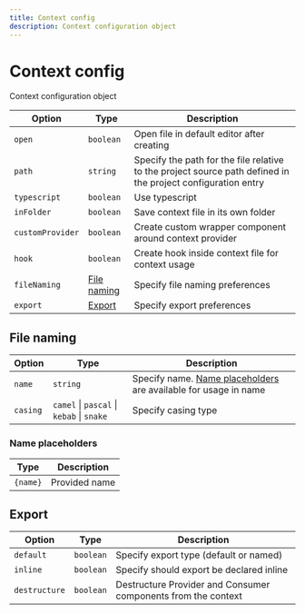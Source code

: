 ---
title: Context config
description: Context configuration object
---

# Context config

<Description>Context configuration object</Description>

| Option                      | Type                        | Description                                                                                                  |
| --------------------------- | --------------------------- | ------------------------------------------------------------------------------------------------------------ |
| <code>open</code>           | <code>boolean</code>        | Open file in default editor after creating                                                                   |
| <code>path</code>           | <code>string</code>         | Specify the path for the file relative to the project source path defined in the project configuration entry |
| <code>typescript</code>     | <code>boolean</code>        | Use typescript                                                                                               |
| <code>inFolder</code>       | <code>boolean</code>        | Save context file in its own folder                                                                          |
| <code>customProvider</code> | <code>boolean</code>        | Create custom wrapper component around context provider                                                      |
| <code>hook</code>           | <code>boolean</code>        | Create hook inside context file for context usage                                                            |
| <code>fileNaming</code>     | [File naming](#file-naming) | Specify file naming preferences                                                                              |
| <code>export</code>         | [Export](#export)           | Specify export preferences                                                                                   |

## File naming

| Option              | Type                                                                                                 | Description                                                                           |
| ------------------- | ---------------------------------------------------------------------------------------------------- | ------------------------------------------------------------------------------------- |
| <code>name</code>   | <code>string</code>                                                                                  | Specify name. [Name placeholders](#name-placeholders) are available for usage in name |
| <code>casing</code> | <Space><code>camel</code> \| <code>pascal</code> \| <code>kebab</code> \| <code>snake</code></Space> | Specify casing type                                                                   |

### Name placeholders

| Type                | Description   |
| ------------------- | ------------- |
| <code>{name}</code> | Provided name |

## Export

| Option                   | Type                 | Description                                                   |
| ------------------------ | -------------------- | ------------------------------------------------------------- |
| <code>default</code>     | <code>boolean</code> | Specify export type (default or named)                        |
| <code>inline</code>      | <code>boolean</code> | Specify should export be declared inline                      |
| <code>destructure</code> | <code>boolean</code> | Destructure Provider and Consumer components from the context |
